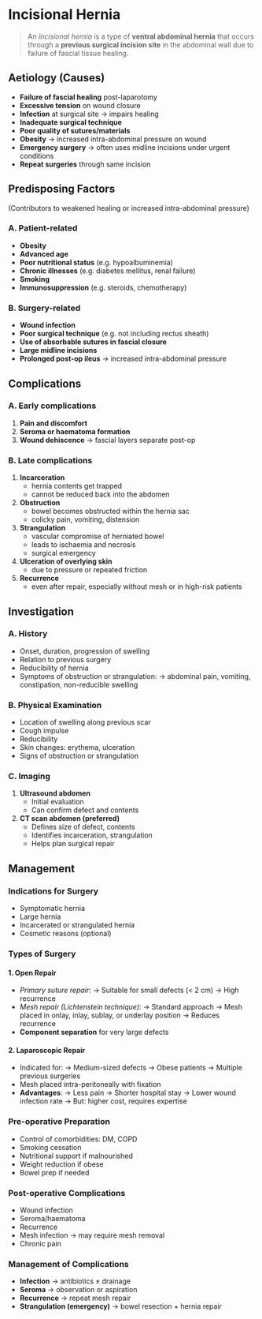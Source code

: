 # Incisional Hernia

> An _incisional hernia_ is a type of **ventral abdominal hernia** that occurs through a **previous surgical incision site** in the abdominal wall due to failure of fascial tissue healing.

## Aetiology (Causes)

- **Failure of fascial healing** post-laparotomy
- **Excessive tension** on wound closure
- **Infection** at surgical site → impairs healing
- **Inadequate surgical technique**
- **Poor quality of sutures/materials**
- **Obesity** → increased intra-abdominal pressure on wound
- **Emergency surgery** → often uses midline incisions under urgent conditions
- **Repeat surgeries** through same incision

## Predisposing Factors

(Contributors to weakened healing or increased intra-abdominal pressure)

### A. Patient-related

- **Obesity**
- **Advanced age**
- **Poor nutritional status** (e.g. hypoalbuminemia)
- **Chronic illnesses** (e.g. diabetes mellitus, renal failure)
- **Smoking**
- **Immunosuppression** (e.g. steroids, chemotherapy)

### B. Surgery-related

- **Wound infection**
- **Poor surgical technique** (e.g. not including rectus sheath)
- **Use of absorbable sutures in fascial closure**
- **Large midline incisions**
- **Prolonged post-op ileus** → increased intra-abdominal pressure

## Complications

### A. Early complications

1. **Pain and discomfort**
2. **Seroma or haematoma formation**
3. **Wound dehiscence** → fascial layers separate post-op

### B. Late complications

1. **Incarceration**
   - hernia contents get trapped
   - cannot be reduced back into the abdomen
2. **Obstruction**
   - bowel becomes obstructed within the hernia sac
   - colicky pain, vomiting, distension
3. **Strangulation**
   - vascular compromise of herniated bowel
   - leads to ischaemia and necrosis
   - surgical emergency
4. **Ulceration of overlying skin**
   - due to pressure or repeated friction
5. **Recurrence**
   - even after repair, especially without mesh or in high-risk patients

## Investigation

### A. History

- Onset, duration, progression of swelling
- Relation to previous surgery
- Reducibility of hernia
- Symptoms of obstruction or strangulation:
  → abdominal pain, vomiting, constipation, non-reducible swelling

### B. Physical Examination

- Location of swelling along previous scar
- Cough impulse
- Reducibility
- Skin changes: erythema, ulceration
- Signs of obstruction or strangulation

### C. Imaging

1. **Ultrasound abdomen**
   - Initial evaluation
   - Can confirm defect and contents
2. **CT scan abdomen (preferred)**
   - Defines size of defect, contents
   - Identifies incarceration, strangulation
   - Helps plan surgical repair

## Management

### Indications for Surgery

- Symptomatic hernia
- Large hernia
- Incarcerated or strangulated hernia
- Cosmetic reasons (optional)

### Types of Surgery

#### 1. Open Repair

- _Primary suture repair_:
  → Suitable for small defects (< 2 cm)
  → High recurrence
- _Mesh repair (Lichtenstein technique)_:
  → Standard approach
  → Mesh placed in onlay, inlay, sublay, or underlay position
  → Reduces recurrence
- **Component separation** for very large defects

#### 2. Laparoscopic Repair

- Indicated for:
  → Medium-sized defects
  → Obese patients
  → Multiple previous surgeries
- Mesh placed intra-peritoneally with fixation
- **Advantages**:
  → Less pain
  → Shorter hospital stay
  → Lower wound infection rate
  → But: higher cost, requires expertise

### Pre-operative Preparation

- Control of comorbidities: DM, COPD
- Smoking cessation
- Nutritional support if malnourished
- Weight reduction if obese
- Bowel prep if needed

### Post-operative Complications

- Wound infection
- Seroma/haematoma
- Recurrence
- Mesh infection → may require mesh removal
- Chronic pain

### Management of Complications

- **Infection** → antibiotics ± drainage
- **Seroma** → observation or aspiration
- **Recurrence** → repeat mesh repair
- **Strangulation (emergency)** → bowel resection + hernia repair
